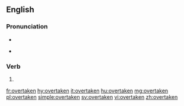 ==English==

===Pronunciation===
* {{IPA|/ˈovəɹteɪkən/|lang=en}}
* {{audio|En-us-overtaken.ogg|Audio (US)|lang=en}}
*: {{rhymes|eɪkən|lang=en}}

===Verb===
{{head|en}}

# {{past participle of|overtake|lang=en}}

[[fr:overtaken]]
[[hy:overtaken]]
[[it:overtaken]]
[[hu:overtaken]]
[[mg:overtaken]]
[[pl:overtaken]]
[[simple:overtaken]]
[[sv:overtaken]]
[[vi:overtaken]]
[[zh:overtaken]]